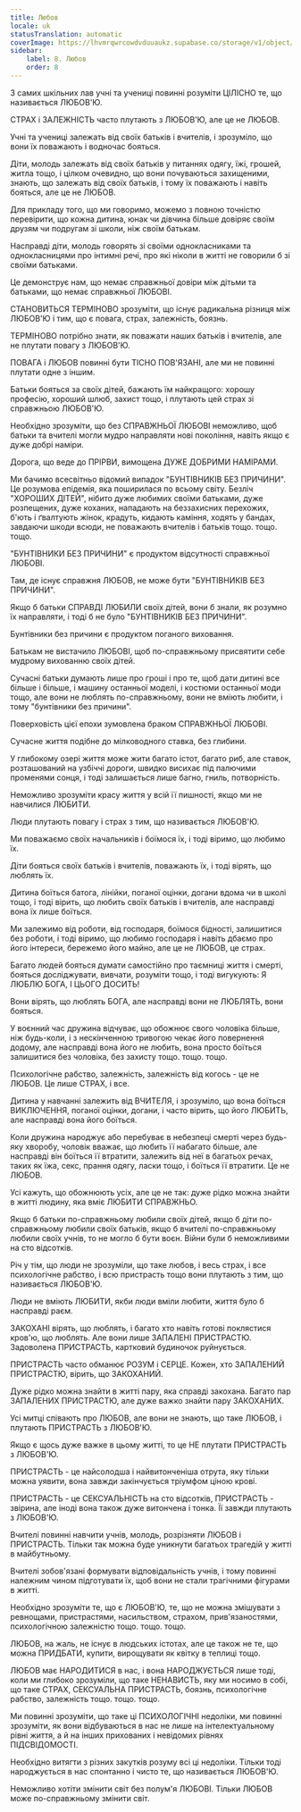 ```yaml
---
title: Любов
locale: uk
statusTranslation: automatic
coverImage: https://lhvmrqwrcowdvduuaukz.supabase.co/storage/v1/object/public/strapi-uploads/small_cover-educacion-fundamental.webp-2d51a7828a2b1309555be27f7e2a61a0.webp
sidebar:
    label: 8. Любов
    order: 8
---
```

З самих шкільних лав учні та учениці повинні розуміти ЦІЛІСНО те, що називається ЛЮБОВ'Ю.

СТРАХ і ЗАЛЕЖНІСТЬ часто плутають з ЛЮБОВ'Ю, але це не ЛЮБОВ.

Учні та учениці залежать від своїх батьків і вчителів, і зрозуміло, що вони їх поважають і водночас бояться.

Діти, молодь залежать від своїх батьків у питаннях одягу, їжі, грошей, житла тощо, і цілком очевидно, що вони почуваються захищеними, знають, що залежать від своїх батьків, і тому їх поважають і навіть бояться, але це не ЛЮБОВ.

Для прикладу того, що ми говоримо, можемо з повною точністю перевірити, що кожна дитина, юнак чи дівчина більше довіряє своїм друзям чи подругам зі школи, ніж своїм батькам.

Насправді діти, молодь говорять зі своїми однокласниками та однокласницями про інтимні речі, про які ніколи в житті не говорили б зі своїми батьками.

Це демонструє нам, що немає справжньої довіри між дітьми та батьками, що немає справжньої ЛЮБОВІ.

СТАНОВИТЬСЯ ТЕРМІНОВО зрозуміти, що існує радикальна різниця між ЛЮБОВ'Ю і тим, що є повага, страх, залежність, боязнь.

ТЕРМІНОВО потрібно знати, як поважати наших батьків і вчителів, але не плутати повагу з ЛЮБОВ'Ю.

ПОВАГА і ЛЮБОВ повинні бути ТІСНО ПОВ'ЯЗАНІ, але ми не повинні плутати одне з іншим.

Батьки бояться за своїх дітей, бажають їм найкращого: хорошу професію, хороший шлюб, захист тощо, і плутають цей страх зі справжньою ЛЮБОВ'Ю.

Необхідно зрозуміти, що без СПРАВЖНЬОЇ ЛЮБОВІ неможливо, щоб батьки та вчителі могли мудро направляти нові покоління, навіть якщо є дуже добрі наміри.

Дорога, що веде до ПРІРВИ, вимощена ДУЖЕ ДОБРИМИ НАМІРАМИ.

Ми бачимо всесвітньо відомий випадок "БУНТІВНИКІВ БЕЗ ПРИЧИНИ". Це розумова епідемія, яка поширилася по всьому світу. Безліч "ХОРОШИХ ДІТЕЙ", нібито дуже любимих своїми батьками, дуже розпещених, дуже коханих, нападають на беззахисних перехожих, б'ють і ґвалтують жінок, крадуть, кидають каміння, ходять у бандах, завдаючи шкоди всюди, не поважають вчителів і батьків тощо. тощо. тощо.

"БУНТІВНИКИ БЕЗ ПРИЧИНИ" є продуктом відсутності справжньої ЛЮБОВІ.

Там, де існує справжня ЛЮБОВ, не може бути "БУНТІВНИКІВ БЕЗ ПРИЧИНИ".

Якщо б батьки СПРАВДІ ЛЮБИЛИ своїх дітей, вони б знали, як розумно їх направляти, і тоді б не було "БУНТІВНИКІВ БЕЗ ПРИЧИНИ".

Бунтівники без причини є продуктом поганого виховання.

Батькам не вистачило ЛЮБОВІ, щоб по-справжньому присвятити себе мудрому вихованню своїх дітей.

Сучасні батьки думають лише про гроші і про те, щоб дати дитині все більше і більше, і машину останньої моделі, і костюми останньої моди тощо, але вони не люблять по-справжньому, вони не вміють любити, і тому "бунтівники без причини".

Поверховість цієї епохи зумовлена браком СПРАВЖНЬОЇ ЛЮБОВІ.

Сучасне життя подібне до мілководного ставка, без глибини.

У глибокому озері життя може жити багато істот, багато риб, але ставок, розташований на узбіччі дороги, швидко висихає під палючими променями сонця, і тоді залишається лише багно, гниль, потворність.

Неможливо зрозуміти красу життя у всій її пишності, якщо ми не навчилися ЛЮБИТИ.

Люди плутають повагу і страх з тим, що називається ЛЮБОВ'Ю.

Ми поважаємо своїх начальників і боїмося їх, і тоді віримо, що любимо їх.

Діти бояться своїх батьків і вчителів, поважають їх, і тоді вірять, що люблять їх.

Дитина боїться батога, лінійки, поганої оцінки, догани вдома чи в школі тощо, і тоді вірить, що любить своїх батьків і вчителів, але насправді вона їх лише боїться.

Ми залежимо від роботи, від господаря, боїмося бідності, залишитися без роботи, і тоді віримо, що любимо господаря і навіть дбаємо про його інтереси, бережемо його майно, але це не ЛЮБОВ, це страх.

Багато людей бояться думати самостійно про таємниці життя і смерті, бояться досліджувати, вивчати, розуміти тощо, і тоді вигукують: Я ЛЮБЛЮ БОГА, І ЦЬОГО ДОСИТЬ!

Вони вірять, що люблять БОГА, але насправді вони не ЛЮБЛЯТЬ, вони бояться.

У воєнний час дружина відчуває, що обожнює свого чоловіка більше, ніж будь-коли, і з нескінченною тривогою чекає його повернення додому, але насправді вона його не любить, вона просто боїться залишитися без чоловіка, без захисту тощо. тощо. тощо.

Психологічне рабство, залежність, залежність від когось - це не ЛЮБОВ. Це лише СТРАХ, і все.

Дитина у навчанні залежить від ВЧИТЕЛЯ, і зрозуміло, що вона боїться ВИКЛЮЧЕННЯ, поганої оцінки, догани, і часто вірить, що його ЛЮБИТЬ, але насправді вона його боїться.

Коли дружина народжує або перебуває в небезпеці смерті через будь-яку хворобу, чоловік вважає, що любить її набагато більше, але насправді він боїться її втратити, залежить від неї в багатьох речах, таких як їжа, секс, прання одягу, ласки тощо, і боїться її втратити. Це не ЛЮБОВ.

Усі кажуть, що обожнюють усіх, але це не так: дуже рідко можна знайти в житті людину, яка вміє ЛЮБИТИ СПРАВЖНЬО.

Якщо б батьки по-справжньому любили своїх дітей, якщо б діти по-справжньому любили своїх батьків, якщо б вчителі по-справжньому любили своїх учнів, то не могло б бути воєн. Війни були б неможливими на сто відсотків.

Річ у тім, що люди не зрозуміли, що таке любов, і весь страх, і все психологічне рабство, і всю пристрасть тощо вони плутають з тим, що називається ЛЮБОВ'Ю.

Люди не вміють ЛЮБИТИ, якби люди вміли любити, життя було б насправді раєм.

ЗАКОХАНІ вірять, що люблять, і багато хто навіть готові поклястися кров'ю, що люблять. Але вони лише ЗАПАЛЕНІ ПРИСТРАСТЮ. Задоволена ПРИСТРАСТЬ, картковий будиночок руйнується.

ПРИСТРАСТЬ часто обманює РОЗУМ і СЕРЦЕ. Кожен, хто ЗАПАЛЕНИЙ ПРИСТРАСТЮ, вірить, що ЗАКОХАНИЙ.

Дуже рідко можна знайти в житті пару, яка справді закохана. Багато пар ЗАПАЛЕНИХ ПРИСТРАСТЮ, але дуже важко знайти пару ЗАКОХАНИХ.

Усі митці співають про ЛЮБОВ, але вони не знають, що таке ЛЮБОВ, і плутають ПРИСТРАСТЬ з ЛЮБОВ'Ю.

Якщо є щось дуже важке в цьому житті, то це НЕ плутати ПРИСТРАСТЬ з ЛЮБОВ'Ю.

ПРИСТРАСТЬ - це найсолодша і найвитонченіша отрута, яку тільки можна уявити, вона завжди закінчується тріумфом ціною крові.

ПРИСТРАСТЬ - це СЕКСУАЛЬНІСТЬ на сто відсотків, ПРИСТРАСТЬ - звірина, але іноді вона також дуже витончена і тонка. Її завжди плутають з ЛЮБОВ'Ю.

Вчителі повинні навчити учнів, молодь, розрізняти ЛЮБОВ і ПРИСТРАСТЬ. Тільки так можна буде уникнути багатьох трагедій у житті в майбутньому.

Вчителі зобов'язані формувати відповідальність учнів, і тому повинні належним чином підготувати їх, щоб вони не стали трагічними фігурами в житті.

Необхідно зрозуміти те, що є ЛЮБОВ'Ю, те, що не можна змішувати з ревнощами, пристрастями, насильством, страхом, прив'язаностями, психологічною залежністю тощо. тощо. тощо.

ЛЮБОВ, на жаль, не існує в людських істотах, але це також не те, що можна ПРИДБАТИ, купити, вирощувати як квітку в теплиці тощо.

ЛЮБОВ має НАРОДИТИСЯ в нас, і вона НАРОДЖУЄТЬСЯ лише тоді, коли ми глибоко зрозуміли, що таке НЕНАВИСТЬ, яку ми носимо в собі, що таке СТРАХ, СЕКСУАЛЬНА ПРИСТРАСТЬ, боязнь, психологічне рабство, залежність тощо. тощо. тощо.

Ми повинні зрозуміти, що таке ці ПСИХОЛОГІЧНІ недоліки, ми повинні зрозуміти, як вони відбуваються в нас не лише на інтелектуальному рівні життя, а й на інших прихованих і невідомих рівнях ПІДСВІДОМОСТІ.

Необхідно витягти з різних закутків розуму всі ці недоліки. Тільки тоді народжується в нас спонтанно і чисто те, що називається ЛЮБОВ'Ю.

Неможливо хотіти змінити світ без полум'я ЛЮБОВІ. Тільки ЛЮБОВ може по-справжньому змінити світ.

